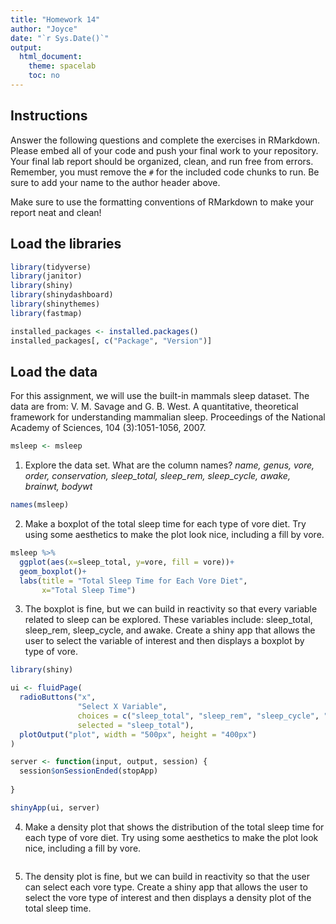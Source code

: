 ```yaml
---
title: "Homework 14"
author: "Joyce"
date: "`r Sys.Date()`"
output:
  html_document:
    theme: spacelab
    toc: no
---
```


## Instructions
Answer the following questions and complete the exercises in RMarkdown. Please embed all of your code and push your final work to your repository. Your final lab report should be organized, clean, and run free from errors. Remember, you must remove the `#` for the included code chunks to run. Be sure to add your name to the author header above.  

Make sure to use the formatting conventions of RMarkdown to make your report neat and clean!  

## Load the libraries
```r
library(tidyverse)
library(janitor)
library(shiny)
library(shinydashboard)
library(shinythemes)
library(fastmap)
``` 

```r
installed_packages <- installed.packages()
installed_packages[, c("Package", "Version")]
```



## Load the data
For this assignment, we will use the built-in mammals sleep dataset. The data are from: V. M. Savage and G. B. West. A quantitative, theoretical framework for understanding mammalian sleep. Proceedings of the National Academy of Sciences, 104 (3):1051-1056, 2007.
```r
msleep <- msleep
```

1. Explore the data set. What are the column names?
_name, genus, vore, order, conservation, sleep_total, sleep_rem, sleep_cycle, awake, brainwt, bodywt_
```r
names(msleep)
```

2. Make a boxplot of the total sleep time for each type of vore diet. Try using some aesthetics to make the plot look nice, including a fill by vore.
```r
msleep %>% 
  ggplot(aes(x=sleep_total, y=vore, fill = vore))+
  geom_boxplot()+
  labs(title = "Total Sleep Time for Each Vore Diet",
       x="Total Sleep Time")
```

3. The boxplot is fine, but we can build in reactivity so that every variable related to sleep can be explored. These variables include: sleep_total, sleep_rem, sleep_cycle, and awake. Create a shiny app that allows the user to select the variable of interest and then displays a boxplot by type of vore.
```r
library(shiny)

ui <- fluidPage(
  radioButtons("x",
               "Select X Variable",
               choices = c("sleep_total", "sleep_rem", "sleep_cycle", "awake"),
               selected = "sleep_total"),
  plotOutput("plot", width = "500px", height = "400px")
)

server <- function(input, output, session) {
  session$onSessionEnded(stopApp)
    
}

shinyApp(ui, server)
```

4. Make a density plot that shows the distribution of the total sleep time for each type of vore diet. Try using some aesthetics to make the plot look nice, including a fill by vore.
```r

```

5. The density plot is fine, but we can build in reactivity so that the user can select each vore type. Create a shiny app that allows the user to select the vore type of interest and then displays a density plot of the total sleep time.
```r

```